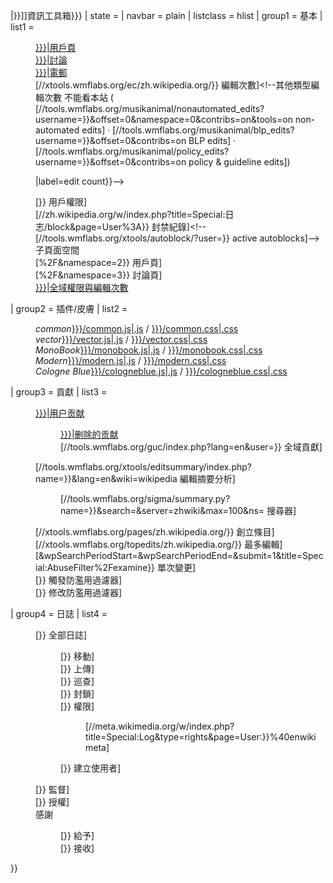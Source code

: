 {{Navbox
| bodyclass         = plainlinks
| name              = User-toolbox
| title             = {{{heading|用戶[[User:{{{1|{{PAGENAME}}}}}|{{{1|{{PAGENAME}}}}}]]資訊工具箱}}}
| state             = {{{state|collapsed}}}
| navbar            = plain
| listclass         = hlist
| group1            = 基本
| list1             = 
: [[User:{{{1|{{PAGENAME}}}}}|用戶頁]]
: [[User talk:{{{1|{{PAGENAME}}}}}|討論]]
: [[Special:Emailuser/{{{1|{{PAGENAME}}}}}|電郵]]
: [//xtools.wmflabs.org/ec/zh.wikipedia.org/{{{{1|{{PAGENAME}}}}} 編輯次數]<!--其他類型編輯次數 不能看本站 ( [//tools.wmflabs.org/musikanimal/nonautomated_edits?username={{urlencode:{{{1|{{PAGENAME}}}}}}}&offset=0&namespace=0&contribs=on&tools=on non-automated edits] &middot; [//tools.wmflabs.org/musikanimal/blp_edits?username={{urlencode:{{{1|{{PAGENAME}}}}}}}&offset=0&contribs=on BLP edits] &middot; [//tools.wmflabs.org/musikanimal/policy_edits?username={{urlencode:{{{1|{{PAGENAME}}}}}}}&offset=0&contribs=on policy & guideline edits])
: {{Supercount|{{{1|{{PAGENAME}}}}}|label=edit count}}-->
: [{{fullurl:Special:ListUsers|action=view&limit=1&username={{urlencode:{{{1|{{PAGENAME}}}}}}}}} 用戶權限]
: [//zh.wikipedia.org/w/index.php?title=Special:日志/block&page=User%3A{{urlencode:{{{1|{{PAGENAME}}}}}}} 封禁紀錄]<!--
: [//tools.wmflabs.org/xtools/autoblock/?user={{urlencode:{{{1|{{PAGENAME}}}}}}} active autoblocks]-->
:子頁面空間
: [{{fullurl:Special:PrefixIndex|prefix={{urlencode:{{{1|{{PAGENAME}}}}}}}%2F&namespace=2}} 用戶頁]
: [{{fullurl:Special:PrefixIndex|prefix={{urlencode:{{{1|{{PAGENAME}}}}}}}%2F&namespace=3}} 討論頁]
: [[Special:中央认证/{{{1|{{PAGENAME}}}}}|全域權限與編輯次數]]
| group2            = 插件/皮膚
| list2             = 
: ''common''[[User:{{{1|{{PAGENAME}}}}}/common.js|.js]] / [[User:{{{1|{{PAGENAME}}}}}/common.css|.css]]
: ''vector''[[User:{{{1|{{PAGENAME}}}}}/vector.js|.js]] / [[User:{{{1|{{PAGENAME}}}}}/vector.css|.css]]
: ''MonoBook''[[User:{{{1|{{PAGENAME}}}}}/monobook.js|.js]] / [[User:{{{1|{{PAGENAME}}}}}/monobook.css|.css]]
: ''Modern''[[User:{{{1|{{PAGENAME}}}}}/modern.js|.js]] / [[User:{{{1|{{PAGENAME}}}}}/modern.css|.css]]
: ''Cologne Blue''[[User:{{{1|{{PAGENAME}}}}}/cologneblue.js|.js]] / [[User:{{{1|{{PAGENAME}}}}}/cologneblue.css|.css]]
<!--| group7            = [[Wikipedia:權限申請|權限申請]]/查詢
| list7             = 
: [{{fullurl:Special:PrefixIndex|prefix=Requests+for+adminship%2F{{urlencode:{{{1|{{PAGENAME}}}}}}}&namespace=4}} RfAs]
: [{{fullurl:Special:PrefixIndex|prefix=Requests+for+bureaucratship%2F{{urlencode:{{{1|{{PAGENAME}}}}}}}&namespace=4}} RfBs]
: [{{fullurl:Special:PrefixIndex|prefix=Requests+for+arbitration%2F{{urlencode:{{{1|{{PAGENAME}}}}}}}%2F&namespace=4}} RFARs]
: [{{fullurl:Special:PrefixIndex|prefix=Requests+for+comment%2F{{urlencode:{{{1|{{PAGENAME}}}}}}}%2F&namespace=4}} RfCs]
: [{{fullurl:Special:PrefixIndex|prefix=Requests+for+checkuser%2FCase%2F{{urlencode:{{{1|{{PAGENAME}}}}}}}%2F&namespace=4}} RfCUs]
: [{{fullurl:Special:PrefixIndex|prefix=Suspected+sock+puppets%2F{{urlencode:{{{1|{{PAGENAME}}}}}}}%2F&namespace=4}} SSPs]
: [{{fullurl:Special:PrefixIndex|prefix=Sockpuppet+investigations%2F{{urlencode:{{{1|{{PAGENAME}}}}}}}%2F&namespace=4}} SPIs]
: [{{fullurl:Special:PrefixIndex|prefix=Bots%2FRequests+for+approval%2F{{urlencode:{{{1|{{PAGENAME}}}}}}}&namespace=4}} BRFAs (if bot)]
: [{{fullurl:Special:PrefixIndex|prefix=Editor+review%2F{{urlencode:{{{1|{{PAGENAME}}}}}}}&namespace=4}} editor reviews]
: [{{fullurl:Special:PrefixIndex|prefix=Administrator+review%2F{{urlencode:{{{1|{{PAGENAME}}}}}}}&namespace=4}} administrator reviews]
: [//tools.wmflabs.org/xtools/rfap/?project=en.wikipedia.org&user={{urlencode:{{{1|{{PAGENAME}}}}}}} RfA votes]
: [//tools.wmflabs.org/afdstats/afdstats.py?name={{urlencode:{{{1|{{PAGENAME}}}}}}}&max=100&startdate=&altname= AfD votes]-->
| group3            = 貢獻
| list3             = 
: [[Special:Contributions/{{{1|{{PAGENAME}}}}}|用户贡献]]
:: [[Special:DeletedContributions/{{{1|{{PAGENAME}}}}}|删除的贡献]]
:: [//tools.wmflabs.org/guc/index.php?lang=en&user={{urlencode:{{{1|{{PAGENAME}}}}}}} 全域貢獻]
:[//tools.wmflabs.org/xtools/editsummary/index.php?name={{urlencode:{{{1|{{PAGENAME}}}}}}}&lang=en&wiki=wikipedia 編輯摘要分析]
:: [//tools.wmflabs.org/sigma/summary.py?name={{urlencode:{{{1|{{PAGENAME}}}}}}}&search=&server=zhwiki&max=100&ns= 搜尋器]
: [//xtools.wmflabs.org/pages/zh.wikipedia.org/{{{1|{{PAGENAME}}}}} 創立條目]
: [//xtools.wmflabs.org/topedits/zh.wikipedia.org/{{{1|{{PAGENAME}}}}} 最多編輯]
: [{{fullurl:Special:AbuseFilter/examine|wpSearchUser={{urlencode:{{{1|{{PAGENAME}}}}}}}&wpSearchPeriodStart=&wpSearchPeriodEnd=&submit=1&title=Special:AbuseFilter%2Fexamine}} 單次變更]
: [{{fullurl:Special:AbuseLog|wpSearchUser={{urlencode:{{{1|{{PAGENAME}}}}}}}}} 觸發防濫用過濾器]
: [{{fullurl:Special:Log|type=abusefilter&user={{urlencode:{{{1|{{PAGENAME}}}}}}}}} 修改防濫用過濾器]
| group4            = 日誌
| list4             = 
: [{{fullurl:Special:Log|action=view&user={{urlencode:{{{1|{{PAGENAME}}}}}}}}} 全部日誌]
:: [{{fullurl:Special:Log|type=move&user={{urlencode:{{{1|{{PAGENAME}}}}}}}}} 移動]
:: [{{fullurl:Special:Log|type=upload&user={{urlencode:{{{1|{{PAGENAME}}}}}}}}} 上傳]
:: [{{fullurl:Special:Log|type=patrol&user={{urlencode:{{{1|{{PAGENAME}}}}}}}}} 巡查]
:: [{{fullurl:Special:Log|type=block&page=User:{{urlencode:{{{1|{{PAGENAME}}}}}}}}} 封鎖]
:: [{{fullurl:Special:Log|type=rights&page=User:{{urlencode:{{{1|{{PAGENAME}}}}}}}}} 權限]
::: [//meta.wikimedia.org/w/index.php?title=Special:Log&type=rights&page=User:{{urlencode:{{{1|{{PAGENAME}}}}}}}%40enwiki meta]
:: [{{fullurl:Special:Log|type=newusers&user={{urlencode:{{{1|{{PAGENAME}}}}}}}}} 建立使用者]
: [{{fullurl:Special:Log|type=suppress&user={{urlencode:{{{1|{{PAGENAME}}}}}}}}} 監督]
: [{{fullurl:Special:Log|type=rights&user={{urlencode:{{{1|{{PAGENAME}}}}}}}}} 授權]
: 感謝
:: [{{fullurl:Special:Log|type=thanks&user={{urlencode:{{{1|{{PAGENAME}}}}}}}}} 給予]<!--omit User:-->
:: [{{fullurl:Special:Log|type=thanks&page=User:{{urlencode:{{{1|{{PAGENAME}}}}}}}}} 接收]
<!--
: [//meta.wikimedia.org/w/index.php?title=Special:Log&type=globalauth&page=User:{{urlencode:{{{1|{{PAGENAME}}}}}}} global account log]
: [//meta.wikimedia.org/w/index.php?title=Special:Log&type=gblrights&page=User:{{urlencode:{{{1|{{PAGENAME}}}}}}} global rights log]
: [//meta.wikimedia.org/w/index.php?title=Special:Log&type=gblblock&page=User:{{urlencode:{{{1|{{PAGENAME}}}}}}} global block log]
: [{{fullurl:Special:Log|type=gblblock&page=Special:Contributions%2F{{urlencode:{{{1|{{PAGENAME}}}}}}}}} global blocks disabled/enabled]-->
<!--  
其他日誌記錄
| group5            = Admin history
| group5class = {{#ifeq:{{Yesno|{{{simple|yes}}}}}|yes|{{#ifeq:{{Yesno|{{{admin|no}}}}}|yes||usertoolbox-admin}}}}
| group5style = {{#ifeq:{{Yesno|{{{simple|yes}}}}}|yes|{{#ifeq:{{Yesno|{{{admin|no}}}}}|yes||display: none;}}}}
| list5style = {{#ifeq:{{Yesno|{{{simple|yes}}}}}|yes|{{#ifeq:{{Yesno|{{{admin|no}}}}}|yes||display: none;}}}}
| list5                =
: [{{fullurl:Special:Log|type=protect&user={{urlencode:{{{1|{{PAGENAME}}}}}}}}} protections]
: [{{fullurl:Special:Log|type=block&user={{urlencode:{{{1|{{PAGENAME}}}}}}}}} blocks]
: [{{fullurl:Special:Log|type=delete&user={{urlencode:{{{1|{{PAGENAME}}}}}}}}} deletions]
: [{{fullurl:Special:Log|type=rights&user={{urlencode:{{{1|{{PAGENAME}}}}}}}}} rights changes]
: [{{fullurl:Special:Contributions|limit=0&tagfilter=&contribs=user&target={{urlencode:{{{1|{{PAGENAME}}}}}}}&namespace=8}} interface contributions]
: [{{fullurl:Special:Log|type=import&user={{urlencode:{{{1|{{PAGENAME}}}}}}}}} imports]
: [{{fullurl:Special:Log|type=gblblock&user={{urlencode:{{{1|{{PAGENAME}}}}}}}}} global blocks disabled/enabled]
| group6         = Bureaucrat history
| group6class = {{#ifeq:{{Yesno|{{{simple|yes}}}}}|yes|{{#ifeq:{{Yesno|{{{bureaucrat|no}}}}}|yes||usertoolbox-bureaucrat}}}}
| group6style = {{#ifeq:{{Yesno|{{{simple|yes}}}}}|yes|{{#ifeq:{{Yesno|{{{bureaucrat|no}}}}}|yes||display: none;}}}}
| list6style = {{#ifeq:{{Yesno|{{{simple|yes}}}}}|yes|{{#ifeq:{{Yesno|{{{bureaucrat|no}}}}}|yes||display: none;}}}}
| list6            =
: [{{fullurl:Special:Log|type=renameuser&user={{urlencode:{{{1|{{PAGENAME}}}}}}}}} user renames]
: [{{fullurl:Special:Log|type=rights&user={{urlencode:{{{1|{{PAGENAME}}}}}}}}} rights changes]
| group7         = Steward history
| group7class = {{#ifeq:{{Yesno|{{{simple|yes}}}}}|yes|{{#ifeq:{{Yesno|{{{steward|no}}}}}|yes||usertoolbox-steward}}}}
| group7style = {{#ifeq:{{Yesno|{{{simple|yes}}}}}|yes|{{#ifeq:{{Yesno|{{{steward|no}}}}}|yes||display: none;}}}}
| list7style     = {{#ifeq:{{Yesno|{{{simple|yes}}}}}|yes|{{#ifeq:{{Yesno|{{{steward|no}}}}}|yes||display: none;}}}}
| list7            =
: [//meta.wikimedia.org/w/index.php?title=Special:Log&type=rights&user={{urlencode:{{{1|{{PAGENAME}}}}}}} rights changes]
: [//meta.wikimedia.org/w/index.php?title=Special:Log&type=gblrights&user={{urlencode:{{{1|{{PAGENAME}}}}}}} global right changes]
: [//meta.wikimedia.org/w/index.php?title=Special:Log&type=globalauth&user={{urlencode:{{{1|{{PAGENAME}}}}}}} global account changes]
: [//meta.wikimedia.org/w/index.php?title=Special:Log&type=gblblock&user={{urlencode:{{{1|{{PAGENAME}}}}}}} global blocks]
| group8         = 操作紀錄
| group8class = sysop-show
| list8            =
: [[Special:Block/{{{1|{{PAGENAME}}}}}|block]]
: [[Special:Unblock/{{{1|{{PAGENAME}}}}}|unblock]]
: [[Special:Userrights/{{{1|{{PAGENAME}}}}}|flag]]
: [[Special:RenameUser/{{{1|{{PAGENAME}}}}}|rename]]
: [[Special:Nuke/{{{1|{{PAGENAME}}}}}|mass delete]]
: [[Special:GlobalBlock/{{{1|{{PAGENAME}}}}}|globally block]]
: [[Special:GlobalUnblock/{{{1|{{PAGENAME}}}}}|globally unblock]]
: [[Special:CentralAuth/{{{1|{{PAGENAME}}}}}|merge global account]]
: [[Special:GlobalBlockWhitelist/{{{1|{{PAGENAME}}}}}|disable global blocks locally]]-->
}}<noinclude>
{{Documentation}}
</noinclude>